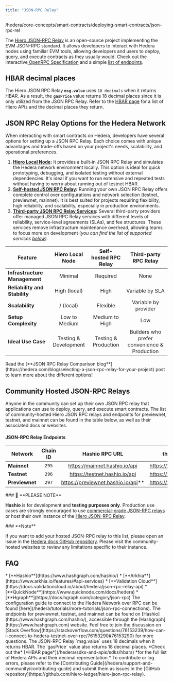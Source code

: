 ```yaml
---
title: "JSON-RPC Relay"
---
```

/hedera/core-concepts/smart-contracts/deploying-smart-contracts/json-rpc-rel

The [Hiero JSON-RPC Relay](https://github.com/hiero-ledger/hiero-json-rpc-relay) is an open-source project implementing the EVM JSON-RPC standard. It allows developers to interact with Hedera nodes using familiar EVM tools, allowing developers and users to deploy, query, and execute contracts as they usually would. Check out the interactive[ OpenRPC Specification](https://playground.open-rpc.org/?schemaUrl=https://raw.githubusercontent.com/hashgraph/hedera-json-rpc-relay/main/docs/openrpc.json&uiSchema%5BappBar%5D%5Bui:splitView%5D=false&uiSchema%5BappBar%5D%5Bui:input%5D=false&uiSchema%5BappBar%5D%5Bui:examplesDropdown%5D=false) and a simple [list of endpoints](https://github.com/hiero-ledger/hiero-json-rpc-relay/blob/main/docs/rpc-api.md).

## HBAR decimal places

The Hiero JSON RPC Relay **`msg.value`** uses `18 decimals` when it returns HBAR. As a result, the **`gasPrice`** value returns 18 decimal places since it is only utilized from the JSON RPC Relay. Refer to the [HBAR page](/hedera/sdks-and-apis/sdks/hbars) for a list of Hiero APIs and the decimal places they return.

## JSON RPC Relay Options for the Hedera Network

When interacting with smart contracts on Hedera, developers have several options for setting up a JSON RPC Relay. Each choice comes with unique advantages and trade-offs based on your project's needs, scalability, and operational preferences.

1. [**Hiero Local Node**](https://github.com/hiero-ledger/hiero-local-node)**:** It provides a built-in JSON RPC Relay and simulates the Hedera network environment locally. This option is ideal for quick prototyping, debugging, and isolated testing without external dependencies. It's ideal if you want to run extensive and repeated tests without having to worry about running out of testnet HBAR.
2. [**Self-hosted JSON RPC Relay**](https://github.com/hiero-ledger/hiero-json-rpc-relay/tree/main)**:** Running your own JSON RPC Relay offers complete control over configurations and network selection (testnet, previewnet, mainnet). It is best suited for projects requiring flexibility, high reliability, and scalability, especially in production environments.
3. [**Third-party JSON RPC Relay Services**](#community-hosted-json-rpc-relays)**:** Several third-party providers offer managed JSON RPC Relay services with different levels of reliability, service-level agreements (SLAs), and fee structures. These services remove infrastructure maintenance overhead, allowing teams to focus more on development (*you can find the list of supported services* [*below*](#community-hosted-json-rpc-relays)*).*

| Feature                       |    Hiero Local Node   | Self-hosted RPC Relay |             Third-party RPC Relay            |
| ----------------------------- | :-------------------: | :-------------------: | :------------------------------------------: |
| **Infrastructure Management** |        Minimal        |        Required       |                     None                     |
| **Reliability and Stability** |      High (local)     |          High         |                Variable by SLA               |
| **Scalability**               |       / (local)       |        Flexible       |             Variable by provider             |
| **Setup Complexity**          |     Low to Medium     |     Medium to High    |                      Low                     |
| **Ideal Use Case**            | Testing & Development |  Testing & Production | Builders who prefer convenience & Production |

<Check>
Read the [**JSON RPC Relay Comparison blog**](https://hedera.com/blog/selecting-a-json-rpc-relay-for-your-project) post to learn more about the different options!
</Check>

## Community Hosted JSON-RPC Relays

Anyone in the community can set up their own JSON RPC relay that applications can use to deploy, query, and execute smart contracts. The list of community-hosted Hiero JSON RPC relays and endpoints for previewnet, testnet, and mainnet can be found in the table below, as well as their associated docs or websites.

#### JSON-RPC Relay Endpoints

<table><thead><tr><th>Network</th><th align="center">Chain ID</th><th align="center">Hashio RPC URL</th><th align="center">thirdweb RPC URL</th></tr></thead><tbody><tr><td><strong>Mainnet</strong></td><td align="center"><code>295</code></td><td align="center"><a href="https://mainnet.hashio.io/api">https://mainnet.hashio.io/api</a></td><td align="center"><a href="https://295.rpc.thirdweb.com">https://295.rpc.thirdweb.com</a></td></tr><tr><td><strong>Testnet</strong></td><td align="center"><code>296</code></td><td align="center"><a href="https://testnet.hashio.io/api">https://testnet.hashio.io/api</a></td><td align="center"><a href="https://296.rpc.thirdweb.com">https://296.rpc.thirdweb.com</a></td></tr><tr><td><strong>Previewnet</strong></td><td align="center"><code>297</code></td><td align="center"><a href="https://previewnet.hashio.io/api">https://previewnet.hashio.io/api</a>**</td><td align="center"><a href="https://297.rpc.thirdweb.com">https://297.rpc.thirdweb.com</a></td></tr></tbody></table>

<Check>
### 🚨 **PLEASE NOTE**

**Hashio** is for development and **testing purposes only**. Production use cases are strongly encouraged to use [commercial-grade JSON-RPC relays](#community-hosted-json-rpc-relays) or host their own instance of the [Hiero JSON-RPC Relay](https://github.com/hiero-ledger/hiero-json-rpc-relay).
</Check>

<Columns cols={2}>
  <Card
    title="Arkhia"
    href="https://www.arkhia.io/features/#api-services"
    arrow
    img="/images/core-concepts/smart-contracts/json-rpc-replay/json-rpc-replay-1.png"
  />

  <Card
    title="Hashio"
    href="https://www.hashgraph.com/hashio/"
    arrow
    img="/images/core-concepts/smart-contracts/json-rpc-replay/json-rpc-replay-2.png"
  />
    
  <Card
    title="Hgraph"
    href="https://docs.hgraph.com/category/json-rpc"
    arrow
    img="/images/core-concepts/smart-contracts/json-rpc-replay/json-rpc-replay-3.png"
  />
    
  <Card
    title="Linkpool"
    href="https://linkpool.com/"
    arrow
    img="/images/core-concepts/smart-contracts/json-rpc-replay/json-rpc-replay-4.png"
  />
    
  <Card
    title="Run Your Own Relay"
    href="https://github.com/hiero-ledger/hiero-json-rpc-relay?tab=readme-ov-file#hedera-json-rpc-relay"
    arrow
    img="/images/core-concepts/smart-contracts/json-rpc-replay/json-rpc-replay-5.png"
  />
    
  <Card
    title="thirdweb"
    href="https://thirdweb.com/hedera"
    arrow
    img="/images/core-concepts/smart-contracts/json-rpc-replay/json-rpc-replay-6.png"
  />
    
  <Card
    title="Validation Cloud"
    href="https://docs.validationcloud.io/about/hedera/json-rpc-relay-api"
    arrow
    img="/images/core-concepts/smart-contracts/json-rpc-replay/json-rpc-replay-7.png"
  />
    
  <Card
    title="QuickNode"
    href="https://www.quicknode.com/docs/hedera"
    arrow
    img="/images/core-concepts/smart-contracts/json-rpc-replay/json-rpc-replay-8.png"
  />
    
</Columns>

<Info>
### **Note**

If you want to add your hosted JSON-RPC relay to this list, please open an issue in the [Hedera docs GitHub repository](https://github.com/hashgraph/hedera-docs). Please visit the community-hosted websites to review any limitations specific to their instance.
</Info>

<Card
  title="How to Connect to the Hedera Network over RPC"
  href="/hedera/tutorials/more-tutorials/json-rpc-connections"
/>

## FAQ

<Accordion title="Are there Community hosted relays?">
* [**Hashio**](https://www.hashgraph.com/hashio/)
* [**Arkhia**](https://www.arkhia.io/features/#api-services)
* [**Validation Cloud**](https://docs.validationcloud.io/about/hedera/json-rpc-relay-api)
* [**QuickNode**](https://www.quicknode.com/docs/hedera)
* [**Hgraph**](https://docs.hgraph.com/category/json-rpc)
</Accordion>

<Accordion title="How do I connect to the Hedera Network over RPC?">
The configuration guide to connect to the Hedera Network over RPC can be found [here](/hedera/tutorials/more-tutorials/json-rpc-connections).
</Accordion>

<Accordion title="Where can I find the Hiero JSON-RPC relay endpoints?">
The endpoints for previewnet, testnet, and mainnet can be found on [Hashio](https://www.hashgraph.com/hashio/), accessible through the [Hashgraph](https://www.hashgraph.com) website. Feel free to join the discussion on [Stack Overflow](https://stackoverflow.com/questions/76153239/how-can-i-connect-to-hedera-testnet-over-rpc/76153290#76153290) for more questions.
</Accordion>

<Accordion title="How does Hedera handle decimals in HBAR and gas prices?">
The JSON-RPC Relay `msg.value` uses 18 decimals when it returns HBAR. The `gasPrice` value also returns 18 decimal places. *Check out the* [*HBAR page*](/hedera/sdks-and-apis/sdks/hbars) *for the full list of Hedera APIs and their decimal representation.*
</Accordion>

<Accordion title="How can I contribute or log errors?">
To contribute or log errors, please refer to the [Contributing Guide](/hedera/support-and-community/contributing-guide) and submit them as issues in the [GitHub repository](https://github.com/hiero-ledger/hiero-json-rpc-relay).
</Accordion>
